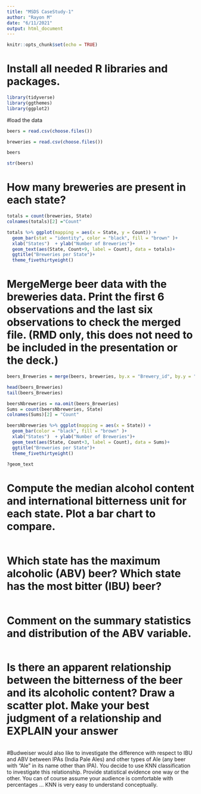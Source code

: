 ```yaml
---
title: "MSDS CaseStudy-1"
author: "Rayon M"
date: "6/11/2021"
output: html_document
---
```


```r
knitr::opts_chunk$set(echo = TRUE)
```


# Install all needed R libraries and packages.


```r
library(tidyverse)
library(ggthemes)
library(ggplot2)


```

#load the data

```r
beers = read.csv(choose.files())

breweries = read.csv(choose.files())

beers

str(beers)
```

# How many breweries are present in each state?

```r

totals = count(breweries, State)
colnames(totals)[2] ="Count"

totals %>% ggplot(mapping = aes(x = State, y = Count)) +
  geom_bar(stat = "identity", color = "black", fill = "brown" )+
  xlab("States")  + ylab("Number of Breweries")+
  geom_text(aes(State, Count+9, label = Count), data = totals)+
  ggtitle("Breweries per State")+
  theme_fivethirtyeight()

```


# MergeMerge beer data with the breweries data. Print the first 6 observations and the last six observations to check the merged file.  (RMD only, this does not need to be included in the presentation or the deck.)

```r
beers_Breweries = merge(beers, breweries, by.x = "Brewery_id", by.y = "Brew_ID")

head(beers_Breweries)
tail(beers_Breweries)

beersNbreweries = na.omit(beers_Breweries)
Sums = count(beersNbreweries, State)
colnames(Sums)[2] = "Count"

beersNbreweries %>% ggplot(mapping = aes(x = State)) +
  geom_bar(color = "black", fill = "brown" )+
  xlab("States")  + ylab("Number of Breweries")+
  geom_text(aes(State, Count+3, label = Count), data = Sums)+
  ggtitle("Breweries per State")+
  theme_fivethirtyeight()

?geom_text
```

# Compute the median alcohol content and international bitterness unit for each state. Plot a bar chart to compare.

```r


```
# Which state has the maximum alcoholic (ABV) beer? Which state has the most bitter (IBU) beer?

```r

```

# Comment on the summary statistics and distribution of the ABV variable.

```r

````

# Is there an apparent relationship between the bitterness of the beer and its alcoholic content? Draw a scatter plot.  Make your best judgment of a relationship and EXPLAIN your answer

```r

```

#Budweiser would also like to investigate the difference with respect to IBU and ABV between IPAs (India Pale Ales) and other types of Ale (any beer with “Ale” in its name other than IPA).  You decide to use KNN classification to investigate this relationship.  Provide statistical evidence one way or the other. You can of course assume your audience is comfortable with percentages … KNN is very easy to understand conceptually.


```r


```

